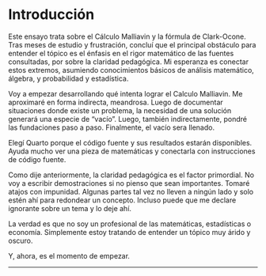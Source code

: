 # Introducción

Este ensayo trata sobre el Cálculo Malliavin y la fórmula de Clark-Ocone. Tras meses de estudio y frustración, concluí que el principal obstáculo para entender el tópico es el énfasis en el rigor matemático de las fuentes consultadas, por sobre la claridad pedagógica. Mi esperanza es conectar estos extremos, asumiendo conocimientos básicos de análisis matemático, álgebra, y probabilidad y estadística.

Voy a empezar desarrollando qué intenta lograr el Calculo Malliavin. Me aproximaré en forma indirecta, meandrosa. Luego de documentar situaciones donde existe un problema, la necesidad de una solución generará una especie de "vacío". Luego, también indirectamente, pondré las fundaciones paso a paso. Finalmente, el vacío sera llenado.

Elegí Quarto porque el código fuente y sus resultados estarán disponibles. Ayuda mucho ver una pieza de matemáticas y conectarla con instrucciones de código fuente.

Como dije anteriormente, la claridad pedagógica es el factor primordial. No voy a escribir demostraciones si no pienso que sean importantes. Tomaré atajos con impunidad. Algunas partes tal vez no lleven a ningún lado y solo estén ahí para redondear un concepto. Incluso puede que me declare ignorante sobre un tema y lo deje ahí.

La verdad es que no soy un profesional de las matemáticas, estadísticas o economía. Simplemente estoy tratando de entender un tópico muy árido y oscuro.

Y, ahora, es el momento de empezar.

------------------------------------------------------------------------

